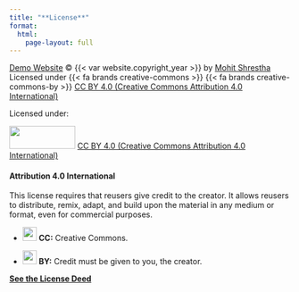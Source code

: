 ```yaml
---
title: "**License**"
format:
  html:
    page-layout: full
---
```


[Demo Website](https://mohitshrestha.github.io/demo_website) © {{< var website.copyright_year >}} by [Mohit Shrestha](https://mohitshrestha.com.np/) <br> Licensed under {{< fa brands creative-commons >}} {{< fa brands creative-commons-by >}} [CC BY 4.0 (Creative Commons Attribution 4.0 International)](https://creativecommons.org/licenses/by/4.0/)

Licensed under:

<img src="https://mirrors.creativecommons.org/presskit/buttons/88x31/png/by.png" width="118" height="41"/> [CC BY 4.0 (Creative Commons Attribution 4.0 International)](https://creativecommons.org/licenses/by/4.0/)

#### **Attribution 4.0 International**

This license requires that reusers give credit to the creator. It allows reusers to distribute, remix, adapt, and build upon the material in any medium or format, even for commercial purposes.

-   <img src="https://mirrors.creativecommons.org/presskit/icons/cc.svg" width="25"/> **CC:** Creative Commons.

-   <img src="https://mirrors.creativecommons.org/presskit/icons/by.svg" width="25"/> **BY:** Credit must be given to you, the creator.

[**See the License Deed**](http://creativecommons.org/licenses/by/4.0/)
